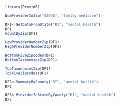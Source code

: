 ```r
library(ProvidR)
```
```r
NumProviderInZip("02906", "family medicine")
```

```r
DF1<-GetDataFromState("RI", "mental health")
DF1
CountByZip(DF1)
```
```r
LowProviderNumberZip(DF1)
HighProviderNumberZip(DF1)
```

```r
BottomFiveZipcodes(DF1)
BottomTaxonomiesZip(DF1)
```

```r
TopTaxonomiesZip(DF1)
TopFiveZipcodes(DF1)
```


```r
DF2<-SummaryByCounty("RI", "mental health")
DF2
```

```r
DF3<-ProviderInStateByCounty("RI", "mental health")
DF3
```

